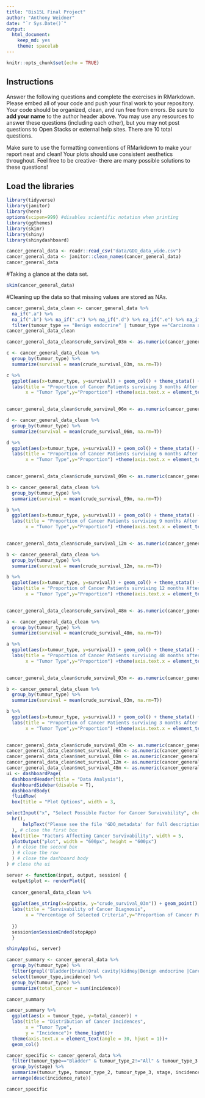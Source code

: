```yaml
---
title: "Bis15L Final Project"
author: "Anthony Weidner"
date: "`r Sys.Date()`"
output:
  html_document: 
    keep_md: yes
    theme: spacelab
---
```


```r
knitr::opts_chunk$set(echo = TRUE)
```

## Instructions
Answer the following questions and complete the exercises in RMarkdown. Please embed all of your code and push your final work to your repository. Your code should be organized, clean, and run free from errors. Be sure to **add your name** to the author header above. You may use any resources to answer these questions (including each other), but you may not post questions to Open Stacks or external help sites. There are 10 total questions.  

Make sure to use the formatting conventions of RMarkdown to make your report neat and clean! Your plots should use consistent aesthetics throughout. Feel free to be creative- there are many possible solutions to these questions!  


## Load the libraries
```r
library(tidyverse)
library(janitor)
library(here)
options(scipen=999) #disables scientific notation when printing
library(ggthemes)
library(skimr)
library(shiny)
library(shinydashboard)
```


```r
cancer_general_data <- readr::read_csv("data/GDO_data_wide.csv")
cancer_general_data <- janitor::clean_names(cancer_general_data)
cancer_general_data
```



#Taking a glance at the data set.
```r
skim(cancer_general_data)
```



#Cleaning up the data so that missing values are stored as NAs.
```r
cancer_general_data_clean <- cancer_general_data %>%
  na_if(".a") %>%
  na_if(".b") %>% na_if(".c") %>% na_if(".d") %>% na_if(".e") %>% na_if(".f") %>% na_if(".g") %>% na_if(".h") %>% na_if(".i") %>% na_if(".j")%>% na_if(".k")%>% na_if(".m") %>%
  filter(tumour_type == "Benign endocrine" | tumour_type =="Carcinoma and Other" | tumour_type =="Malignant brain" | tumour_type =="Malignant epithelial" |  tumour_type =="Non-malignant brain" | tumour_type =="Neuroendocrine")
cancer_general_data_clean
```



```r
cancer_general_data_clean$crude_survival_03m <- as.numeric(cancer_general_data_clean$crude_survival_03m)

c <- cancer_general_data_clean %>%
  group_by(tumour_type) %>%
  summarize(survival = mean(crude_survival_03m, na.rm=T))

c %>%
  ggplot(aes(x=tumour_type, y=survival)) + geom_col() + theme_stata() +
  labs(title = "Proportion of Cancer Patients surviving 3 months After Diagnosis",
       x = "Tumor Type",y="Proportion") +theme(axis.text.x = element_text(angle = 50, hjust = 1))
  
```


```r
cancer_general_data_clean$crude_survival_06m <- as.numeric(cancer_general_data_clean$crude_survival_06m)

d <- cancer_general_data_clean %>%
  group_by(tumour_type) %>%
  summarize(survival = mean(crude_survival_06m, na.rm=T))

d %>%
  ggplot(aes(x=tumour_type, y=survival)) + geom_col() + theme_stata() +
  labs(title = "Proportion of Cancer Patients surviving 6 months After Diagnosis",
       x = "Tumor Type",y="Proportion") +theme(axis.text.x = element_text(angle = 50, hjust = 1))
  
```

```r
cancer_general_data_clean$crude_survival_09m <- as.numeric(cancer_general_data_clean$crude_survival_09m)

b <- cancer_general_data_clean %>%
  group_by(tumour_type) %>%
  summarize(survival = mean(crude_survival_09m, na.rm=T))

b %>%
  ggplot(aes(x=tumour_type, y=survival)) + geom_col() + theme_stata() +
  labs(title = "Proportion of Cancer Patients surviving 9 months After Diagnosis",
       x = "Tumor Type",y="Proportion") +theme(axis.text.x = element_text(angle = 50, hjust = 1))
  
```

```r
cancer_general_data_clean$crude_survival_12m <- as.numeric(cancer_general_data_clean$crude_survival_12m)

b <- cancer_general_data_clean %>%
  group_by(tumour_type) %>%
  summarize(survival = mean(crude_survival_12m, na.rm=T))

b %>%
  ggplot(aes(x=tumour_type, y=survival)) + geom_col() + theme_stata() +
  labs(title = "Proportion of Cancer Patients surviving 12 months After Diagnosis",
       x = "Tumor Type",y="Proportion") +theme(axis.text.x = element_text(angle = 50, hjust = 1))
  
```

```r
cancer_general_data_clean$crude_survival_48m <- as.numeric(cancer_general_data_clean$crude_survival_48m)

a <- cancer_general_data_clean %>%
  group_by(tumour_type) %>%
  summarize(survival = mean(crude_survival_48m, na.rm=T))

a %>%
  ggplot(aes(x=tumour_type, y=survival)) + geom_col() + theme_stata() +
  labs(title = "Proportion of Cancer Patients surviving 48 months after Diagnosis",
       x = "Tumor Type",y="Proportion") +theme(axis.text.x = element_text(angle = 50, hjust = 1))
  
```

```r
cancer_general_data_clean$crude_survival_03m <- as.numeric(cancer_general_data_clean$crude_survival_03m)

b <- cancer_general_data_clean %>%
  group_by(tumour_type) %>%
  summarize(survival = mean(crude_survival_03m, na.rm=T))

b %>%
  ggplot(aes(x=tumour_type, y=survival)) + geom_col() + theme_stata() +
  labs(title = "Proportion of Cancer Patients surviving 3 months After Diagnosis",
       x = "Tumor Type",y="Proportion") +theme(axis.text.x = element_text(angle = 50, hjust = 1))
  
```


```r
cancer_general_data_clean$crude_survival_03m <- as.numeric(cancer_general_data_clean$crude_survival_03m)
cancer_general_data_clean$net_survival_06m <- as.numeric(cancer_general_data_clean$net_survival_06m)
cancer_general_data_clean$net_survival_09m <- as.numeric(cancer_general_data_clean$net_survival_09m)
cancer_general_data_clean$net_survival_12m <- as.numeric(cancer_general_data_clean$net_survival_12m)
cancer_general_data_clean$net_survival_48m <- as.numeric(cancer_general_data_clean$net_survival_48m)
ui <- dashboardPage(
  dashboardHeader(title = "Data Analysis"),
  dashboardSidebar(disable = T),
  dashboardBody(
  fluidRow(
  box(title = "Plot Options", width = 3,

selectInput("x", "Select Possible Factor for Cancer Survivability", choices = c("other_care_percentage", "surgery_only_percentage", "surgery_percentage", "surgery_and_rt_percentage", "ct_only_percentage", "ct_percentage"), selected = "other_care_percentage"),
  hr(),
      helpText("Please see the file 'GDO_metadata' for full descriptions of the various factors for selection."),
  ), # close the first box
  box(title= "Factors Affecting Cancer Survivability", width = 5,
  plotOutput("plot", width = "600px", height = "600px")
  ) # close the second box
  ) # close the row
  ) # close the dashboard body
) # close the ui

server <- function(input, output, session) { 
  output$plot <- renderPlot({
  
  cancer_general_data_clean %>%
      
  ggplot(aes_string(x=input$x, y="crude_survival_03m")) + geom_point() + theme_stata() + scale_x_discrete(breaks=c(10,20,30,40,50,60,70,80,90,100))+
  labs(title = "Survivability of Cancer Diagnosis",
       x = "Percentage of Selected Criteria",y="Proportion of Cancer Patients Surviving 3 Months") +theme(axis.text.x = element_text(hjust = 1))
      
  })
  session$onSessionEnded(stopApp)
  }

shinyApp(ui, server)
```





```r
cancer_summary <- cancer_general_data %>%
  group_by(tumour_type) %>%
  filter(grepl('Bladder|brain|Oral cavity|kidney|Benign endocrine |Carcinoma |endocrine',tumour_type)) %>%
  select(tumour_type,incidence) %>%
  group_by(tumour_type) %>%
  summarize(total_cancer = sum(incidence))

cancer_summary
```


```r
cancer_summary %>%
  ggplot(aes(x = tumour_type, y=total_cancer)) +
  labs(title = "Distribution of Cancer Incidences",
       x = "Tumor Type",
       y = "Incidence")+ theme_light()+
  theme(axis.text.x = element_text(angle = 30, hjust = 1))+
  geom_col()

```

```r
cancer_specific <- cancer_general_data %>%
  filter(tumour_type=="Bladder" & tumour_type_2!="All" & tumour_type_3!="All") %>%
  group_by(stage) %>%
  summarize(tumour_type, tumour_type_2, tumour_type_3, stage, incidence, incidence_rate) %>%
  arrange(desc(incidence_rate))

cancer_specific
```

































